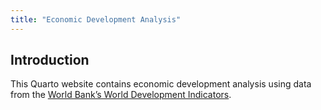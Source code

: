 ```yaml
---
title: "Economic Development Analysis"
---
```


## Introduction

This Quarto website contains economic development analysis using data from the [World Bank's World Development Indicators](https://databank.worldbank.org/source/world-development-indicators). 
